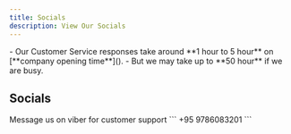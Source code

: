 ```yaml
---
title: Socials
description: View Our Socials
---
```


<Aside type="caution" title='Customer Service'>
    - Our Customer Service responses take around **1 hour to 5 hour** on [**company opening time**]().
        - But we may take up to **50 hour** if we are busy.
</Aside>

## Socials



<CardGrid>
<LinkCard title='Facebook' href="https://url.asop.asia/facebook.html" description='View Our Facebook Page for Updates & Discounts offers'  / >
<LinkCard title="Messenger" href="https://url.asop.asia/messenger.html" description="Message Us on Messenger for customer support" />

<LinkCard title="Email" href="mailto:customer@asop.asia" description="Email us for anything!" />
<LinkCard title="Discord" href="https://url.asop.asia/discord.html" description="Join our Discord Server for updates & Discounts offers & Customer Support" />
<LinkCard title="Revolt.chat" href="https://url.asop.asia/revolt.html" description="Join Our Revolt Server for updates & Discounts offers & Customer Support " />
<LinkCard title="Telegram" href="https://url.asop.asia/telegram.html" description="Subscribe to our telegram channels for updates & Discount offers" />
<LinkCard title="Bluesky (bsky.app)" href="url.asop.asia/bsky.html" description="View our updates & Discounts" />
<LinkCard title="Viber Business" href="https://connect.viber.com/business/216a6e32-c923-11ef-af1b-d65902b342fa?utm_source=manage&utm_medium=copy_link" description="Message us on Viber For customer support" />
<Card title='Viber (Number)'>
    Message us on viber for customer support
    ```
    +95 9786083201
    ```
</Card>
<LinkCard title="Github Organization" href="https://url.asop.asia/ghorg.html" description="Our Github organization holds " />


<LinkCard title="" href="" description="" />
</CardGrid>